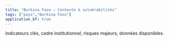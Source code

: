 ```yaml
---
title: "Burkina Faso – Contexte & vulnérabilités"
tags: ["pays","Burkina Faso"]
application_bf: true
---
```


Indicateurs clés, cadre institutionnel, risques majeurs, données disponibles.
